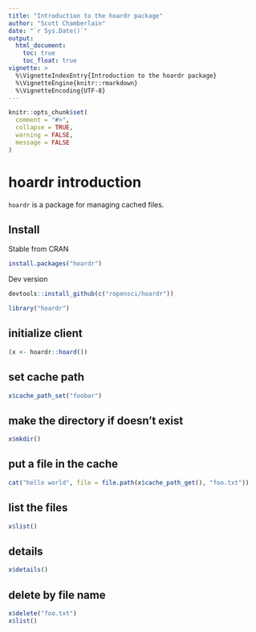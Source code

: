 ```yaml
---
title: "Introduction to the hoardr package"
author: "Scott Chamberlain"
date: "`r Sys.Date()`"
output:
  html_document:
    toc: true
    toc_float: true
vignette: >
  %\VignetteIndexEntry{Introduction to the hoardr package}
  %\VignetteEngine{knitr::rmarkdown}
  %\VignetteEncoding{UTF-8}
---
```


```r
knitr::opts_chunk$set(
  comment = "#>",
  collapse = TRUE,
  warning = FALSE,
  message = FALSE
)
```

hoardr introduction
===================


`hoardr` is a package for managing cached files.

## Install

Stable from CRAN

```r
install.packages("hoardr")
```

Dev version

```r
devtools::install_github(c("ropensci/hoardr"))
```

```r
library("hoardr")
```

## initialize client

```r
(x <- hoardr::hoard())
```

## set cache path

```r
x$cache_path_set("foobar")
```

## make the directory if doesn't exist

```r
x$mkdir()
```

## put a file in the cache

```r
cat("hello world", file = file.path(x$cache_path_get(), "foo.txt"))
```

## list the files

```r
x$list()
```

## details

```r
x$details()
```

## delete by file name

```r
x$delete("foo.txt")
x$list()
```
